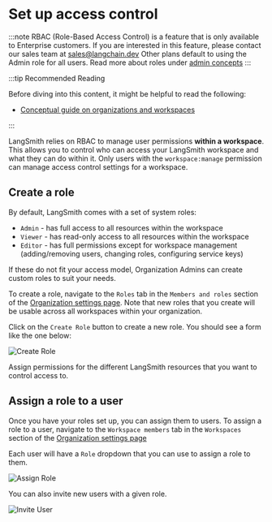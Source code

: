 # Set up access control

:::note
RBAC (Role-Based Access Control) is a feature that is only available to Enterprise customers. If you are interested in this feature, please contact our sales team at sales@langchain.dev
Other plans default to using the Admin role for all users. Read more about roles under [admin concepts](../../concepts/admin/admin.mdx)
:::

:::tip Recommended Reading

Before diving into this content, it might be helpful to read the following:

- [Conceptual guide on organizations and workspaces](../../concepts/admin)

:::

LangSmith relies on RBAC to manage user permissions **within a workspace**. This allows you to control who can access your LangSmith workspace and what they can do within it.
Only users with the `workspace:manage` permission can manage access control settings for a workspace.

## Create a role

By default, LangSmith comes with a set of system roles:

- `Admin` - has full access to all resources within the workspace
- `Viewer` - has read-only access to all resources within the workspace
- `Editor` - has full permissions except for workspace management (adding/removing users, changing roles, configuring service keys)

If these do not fit your access model, Organization Admins can create custom roles to suit your needs.

To create a role, navigate to the `Roles` tab in the `Members and roles` section of the [Organization settings page](https://smith.langchain.com/settings). Note that new roles that you create will be usable across all workspaces within your organization.

Click on the `Create Role` button to create a new role. You should see a form like the one below:

![Create Role](../static/create_role.png)

Assign permissions for the different LangSmith resources that you want to control access to.

## Assign a role to a user

Once you have your roles set up, you can assign them to users. To assign a role to a user, navigate to the `Workspace members` tab in the `Workspaces` section of the [Organization settings page](https://smith.langchain.com/settings)

Each user will have a `Role` dropdown that you can use to assign a role to them.

![Assign Role](../static/assign_role.png)

You can also invite new users with a given role.

![Invite User](../static/invite_user.png)
